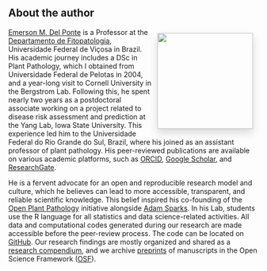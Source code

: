 ## About the author {.unnumbered}

![](https://emersondelponte.netlify.app/figs/delponte2.png){style="float: right; box-shadow: 0 .5rem 1rem rgba(0,0,0,.15); margin: 10px" width="193"}[Emerson M. Del Ponte](https://emersondelponte.netlify.app/) is a Professor at the [Departamento de Fitopatologia](http://www.dfp.ufv.br/graduate/faculty/), Universidade Federal de Viçosa in Brazil. His academic journey includes a DSc in Plant Pathology, which I obtained from Universidade Federal de Pelotas in 2004, and a year-long visit to Cornell University in the Bergstrom Lab. Following this, he spent nearly two years as a postdoctoral associate working on a project related to disease risk assessment and prediction at the Yang Lab, Iowa State University. This experience led him to the Universidade Federal do Rio Grande do Sul, Brazil, where his joined as an assistant professor of plant pathology. His peer-reviewed publications are available on various academic platforms, such as [ORCID](https://orcid.org/0000-0003-4398-409X), [Google Scholar](https://scholar.google.com.br/citations?user=LgNDabAAAAAJ&hl=en), and [ResearchGate](https://www.researchgate.net/profile/Emerson-Del-Ponte/research).

He is a fervent advocate for an open and reproducible research model and culture, which he believes can lead to more accessible, transparent, and reliable scientific knowledge. This belief inspired his co-founding of the [Open Plant Pathology](http://www.openplantpathology.org/) initiative alongside [Adam Sparks](http://adamhsparks.netlify.app/). In his Lab, students use the R language for all statistics and data science-related activities. All data and computational codes generated during our research are made accessible before the peer-review process. The code can be located on [GitHub](https://github.com/emdelponte). Our research findings are mostly organized and shared as a [research compendium](https://research-compendium.science/), and we archive [preprints](https://publicationethics.org/resources/discussion-documents/preprints) of manuscripts in the Open Science Framework ([OSF](https://osf.io/jb6yd)).
